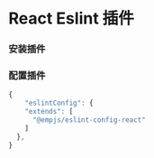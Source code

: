 # React Eslint 插件

### 安装插件

<PackageManagerTabs command="add @empjs/eslint-config-react -D" />

### 配置插件
```ts title="package.json"
{
    "eslintConfig": {
    "extends": [
      "@empjs/eslint-config-react"
    ]
  },
}
```